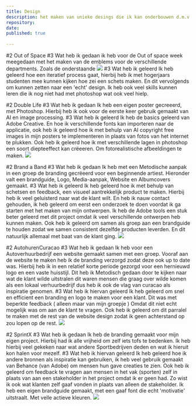 ```yaml
---
title: Design
description: het maken van unieke desings die ik kan onderbouwen d.m.v documentatie
repository:
date: 
published: true
  
---
```


#2 Out of Space 
#3 Wat heb ik gedaan 
ik heb voor de Out of space week meegedaan met het maken van de emblems voor de verschillende departments. Zoals de onderstaande
![](/healthdepartment.png)
#3 Wat heb ik geleerd 
Ik heb geleerd hoe een iteratief process gaat, hierbij heb ik met hogerjaars studenten mee kunnen kijken hoe zei een schets maken. 
En dit vervolgends om kunnen zetten naar een 'echt' design. Ik heb ook veel skills kunnen leren die ik nog niet had met photoshop wat ook veel hielp. 

#2 Double Life
#3 Wat heb ik gedaan 
Ik heb een eigen poster gecreeerd, met Photoshop. Hierbij heb ik ook voor de eerste keer gebruik gemaakt van AI en image processing. 
#3 Wat heb ik geleerd
Ik heb de basics geleerd van Adobe Creative. En hoe ik verschillende fonts kan importeren naar de applicatie, 
ook heb ik geleerd hoe ik met behulp van AI copyright free images in mijn posters te implementeren in plaats van fotos van het internet te plukken. 
Ook heb ik geleerd hoe ik met verschillende lagen in photoshop een soort diepteeffect kan crëeeren. Om fotorealistische afbeeldingen te maken.
![](/Saaf.png)

#2 Brand a Band
#3 Wat heb ik gedaan 
Ik heb met een Metodische aanpak in een groep de branding gecrëeerd voor een beginnende artiest. Hieronder valt een 
brandguide, Logo, Media-aanpak, Website en Albumcovers gemaakt. 
#3 Wat heb ik geleerd
Ik heb geleerd hoe ik met behulp van schetsen en feedback, een visueel aantrekkelijk product te maken. 
Hierbij heb ik veel geluisterd naar wat de klant wilt. En heb ik nauw contact gehouden, ik heb geleerd om eerst een onderzoek te doen voordat 
ik ga starten met het maken van mijn ontwerpen. Ik heb de Adobe tools een stuk beter geleerd met dit project omdat ik veel verschillende ontwerpen heb kunnen maken. 
Ook heb ik geleerd om samen als groep aan een brandguide te houden zodat we samen consistent dezelfde producten leverden. En dit natuurlijk allemaal met baat van de klant ging. 
![](/eline.jpg)


#2 AutohurenCuracao
#3 Wat heb ik gedaan 
Ik heb voor een Autoverhuurbedrijf een website gemaakt samen met een groep. Vooraf aan de website te maken heb ik de branding verzorgd zodat deze ook up to date was. 
Hierbij heb ik in een relatief korte periode gezorgd voor een hernieuwd logo en een vaste huisstijl. Dit heb ik Metodisch gedaan door te kijken naar wat de klant wilde uitstralen 
dit waren mensen die graag over wilde komen als een lokaal verhuurbedrijf dus heb ik ook de vlag van curacao als inspiratie genomen. 
#3 Wat heb ik hiervan geleerd 
Ik heb geleerd om snel en efficient een branding en logo te maken voor een klant. Dit was met beperkte feedback ( alleen maar van mijn groepje ) 
Omdat dit niet echt mogelijk was om aan de klant te vragen. Ook heb ik geleerd om dit parralel te maken met de rest van de website design zodat ik geen achterstand op zou lopen op de rest.
![](/curacao.png)

#2 SprintX 
#3 Wat heb ik gedaan 
Ik heb de branding gemaakt voor mijn eigen project. Hierbij had ik alle vrijheid om zelf iets tofs te bedenken. Ik heb hierbij veel gekeken naar wat andere Sportbedrijven deden en wat ik hieruit kon halen voor mezelf. 
#3 Wat heb ik hiervan geleerd 
Ik heb geleerd hoe ik andere bronnen als inspiratie kan gebruiken, ik heb veel gebruik gemaakt van Behance (van Adobe) om mensen hun gave creaties te zien. 
Ook heb ik geleerd om feedback te vragen aan mensen in het vak (sporten) zelf in plaats van aan een stakeholder in het project omdat ik er geen had. Zo wist ik ook wat klanten zelf gaaf vonden in plaats van alleen de stakeholder. 
Ik heb een eigen brandguide gemaakt, met een gaaf font die echt 'motivatie' uitstraalt. Met velle actieve kleuren.
![](/Gymstructure.png)




